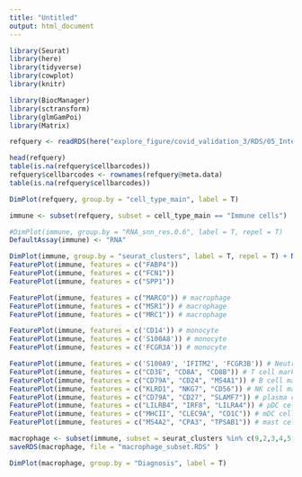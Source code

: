 ```yaml
---
title: "Untitled"
output: html_document
---
```

```r
library(Seurat)
library(here)
library(tidyverse)
library(cowplot)
library(knitr)

library(BiocManager)
library(sctransform)
library(glmGamPoi)
library(Matrix)
```

```r
refquery <- readRDS(here("explore_figure/covid_validation_3/RDS/05_Integrate_cell_type_main.RDS"))
```

```r
head(refquery)
table(is.na(refquery$cellbarcodes))
refquery$cellbarcodes <- rownames(refquery@meta.data)
table(is.na(refquery$cellbarcodes))
```

```r
DimPlot(refquery, group.by = "cell_type_main", label = T)
```

```r
immune <- subset(refquery, subset = cell_type_main == "Immune cells")
```

```r
#DimPlot(immune, group.by = "RNA_snn_res.0.6", label = T, repel = T)
DefaultAssay(immune) <- "RNA"

DimPlot(immune, group.by = "seurat_clusters", label = T, repel = T) + NoLegend()
FeaturePlot(immune, features = c("FABP4"))
FeaturePlot(immune, features = c("FCN1"))
FeaturePlot(immune, features = c("SPP1"))

FeaturePlot(immune, features = c("MARCO")) # macrophage 
FeaturePlot(immune, features = c("MSR1")) # macrophage 
FeaturePlot(immune, features = c("MRC1")) # macrophage 

FeaturePlot(immune, features = c('CD14')) # monocyte 
FeaturePlot(immune, features = c('S100A8')) # monocyte 
FeaturePlot(immune, features = c('FCGR3A')) # monocyte 

FeaturePlot(immune, features = c('S100A9', 'IFITM2', 'FCGR3B')) # Neutrophil
FeaturePlot(immune, features = c("CD3E", "CD8A", "CD8B")) # T cell markers
FeaturePlot(immune, features = c("CD79A", "CD24", "MS4A1")) # B cell markers
FeaturePlot(immune, features = c("KLRD1", "NKG7", "CD56")) # NK cell markers
FeaturePlot(immune, features = c("CD79A", "CD27", "SLAMF7")) # plasma cell markers
FeaturePlot(immune, features = c("LILRB4", "IRF8", "LILRA4")) # pDC cell markers
FeaturePlot(immune, features = c("MHCII", "CLEC9A", "CD1C")) # mDC cell markers
FeaturePlot(immune, features = c("MS4A2", "CPA3", "TPSAB1")) # mast cell markers

```

```r
macrophage <- subset(immune, subset = seurat_clusters %in% c(9,2,3,4,5,26,22,10,11,0, 33, 36))
saveRDS(macrophage, file = "macrophage_subset.RDS" )

```

```r
DimPlot(macrophage, group.by = "Diagnosis", label = T)
```













